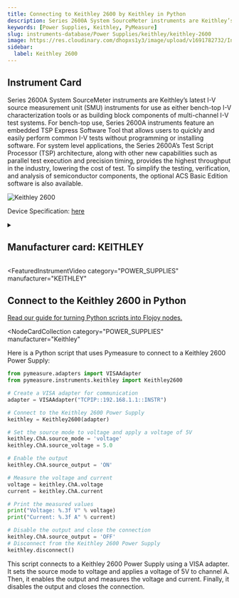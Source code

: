 ```yaml
---
title: Connecting to Keithley 2600 by Keithley in Python
description: Series 2600A System SourceMeter instruments are Keithley’s latest I-V source measurement unit (SMU) instruments for use as either bench-top I-V characterization tools or as building block components of multi-channel I-V test systems. For bench-top use, Series 2600A instruments feature an embedded TSP Express Software Tool that allows users to quickly and easily perform common I-V tests without programming or installing software. For system level applications, the Series 2600A’s Test Script Processor (TSP) architecture, along with other new capabilities such as parallel test execution and precision timing, provides the highest throughput in the industry, lowering the cost of test. To simplify the testing, verification, and analysis of semiconductor components, the optional ACS Basic Edition software is also available.
keywords: [Power Supplies, Keithley, PyMeasure]
slug: instruments-database/Power Supplies/keithley/keithley-2600
image: https://res.cloudinary.com/dhopxs1y3/image/upload/v1691782732/Instruments/Power%20Supplies/Keithley-2600/Keithley-2600.jpg
sidebar:
  label: Keithley 2600
---
```



## Instrument Card

Series 2600A System SourceMeter instruments are Keithley’s latest I-V source measurement unit
(SMU) instruments for use as either bench-top I-V characterization tools or as building block components of multi-channel I-V test systems. For bench-top use, Series 2600A instruments feature an
embedded TSP Express Software Tool that allows users to quickly and easily perform common I-V
tests without programming or installing software. For system level applications, the Series 2600A’s
Test Script Processor (TSP) architecture, along with other new capabilities such as parallel test execution and precision timing, provides the highest throughput in the industry, lowering the cost of test.
To simplify the testing, verification, and analysis of semiconductor components, the optional ACS
Basic Edition software is also available.

![Keithley 2600](https://res.cloudinary.com/dhopxs1y3/image/upload/v1691782732/Instruments/Power%20Supplies/Keithley-2600/Keithley-2600.jpg)

Device Specification: [here](https://www.imperial.ac.uk/media/imperial-college/research-centres-and-groups/centre-for-bio-inspired-technology/7291001.PDF)

<details style={{ marginTop: "15px"}}>
<summary><h2 style={{display:'inline'}}>Manufacturer card: KEITHLEY</h2></summary>

![KEITHLEY](https://res.cloudinary.com/dhopxs1y3/image/upload/v1692806202/Instruments/Vendor%20Logos/Keithley.png)

Keithley Instruments is a measurement and instrument company headquartered in Solon, Ohio, that develops, manufactures, markets, and sells data acquisition products, as well as complete systems for high-volume production and assembly testing.

- Headquarters: Cleveland, Ohio, United States
- Yearly Revenue (millions, USD): 110.6
- Vendor Website: [here](https://www.tek.com/en)

</details>


<FeaturedInstrumentVideo
  category="POWER_SUPPLIES"
  manufacturer="KEITHLEY"
></FeaturedInstrumentVideo>

## Connect to the Keithley 2600 in Python

[Read our guide for turning Python scripts into Flojoy nodes.](https://docs.flojoy.ai/contribution/blocks/custom-flojoy-block/)


<Tabs>
<TabItem value="Flojoy" label="Flojoy" className="flojoy-instrument-tabs">

<NodeCardCollection
  category="POWER_SUPPLIES"
  manufacturer="Keithley"
></NodeCardCollection>

</TabItem>
<TabItem value="PyMeasure" label="PyMeasure">

Here is a Python script that uses Pymeasure to connect to a Keithley 2600 Power Supply:

```python
from pymeasure.adapters import VISAAdapter
from pymeasure.instruments.keithley import Keithley2600

# Create a VISA adapter for communication
adapter = VISAAdapter("TCPIP::192.168.1.1::INSTR")

# Connect to the Keithley 2600 Power Supply
keithley = Keithley2600(adapter)

# Set the source mode to voltage and apply a voltage of 5V
keithley.ChA.source_mode = 'voltage'
keithley.ChA.source_voltage = 5.0

# Enable the output
keithley.ChA.source_output = 'ON'

# Measure the voltage and current
voltage = keithley.ChA.voltage
current = keithley.ChA.current

# Print the measured values
print("Voltage: %.3f V" % voltage)
print("Current: %.3f A" % current)

# Disable the output and close the connection
keithley.ChA.source_output = 'OFF'
# Disconnect from the Keithley 2600 Power Supply
keithley.disconnect()
```

This script connects to a Keithley 2600 Power Supply using a VISA adapter. It sets the source mode to voltage and applies a voltage of 5V to channel A. Then, it enables the output and measures the voltage and current. Finally, it disables the output and closes the connection.

</TabItem>
</Tabs>
